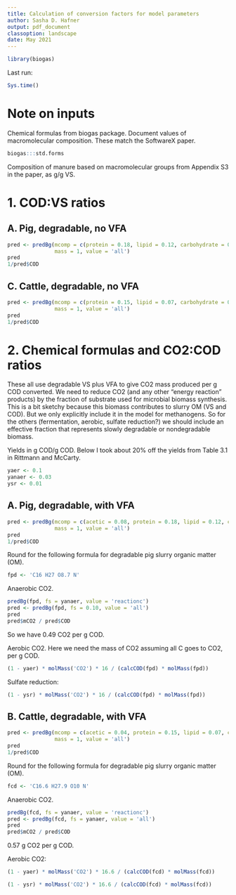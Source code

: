 ```yaml
---
title: Calculation of conversion factors for model parameters
author: Sasha D. Hafner
output: pdf_document
classoption: landscape
date: May 2021
---
```


```r
library(biogas)
```

Last run:

```r
Sys.time()
```


# Note on inputs
Chemical formulas from biogas package.
Document values of macromolecular composition.
These match the SoftwareX paper.

```r
biogas:::std.forms
```

Composition of manure based on macromolecular groups from Appendix S3 in the paper, as g/g VS.


# 1. COD:VS ratios
## A. Pig, degradable, no VFA

```r
pred <- predBg(mcomp = c(protein = 0.18, lipid = 0.12, carbohydrate = 0.39), 
               mass = 1, value = 'all')
pred
1/pred$COD
```

## C. Cattle, degradable, no VFA

```r
pred <- predBg(mcomp = c(protein = 0.15, lipid = 0.07, carbohydrate = 0.43), 
               mass = 1, value = 'all')
pred
1/pred$COD
```

# 2. Chemical formulas and CO2:COD ratios
These all use degradable VS plus VFA to give CO2 mass produced per g COD converted.
We need to reduce CO2 (and any other "energy reaction" products) by the fraction of substrate used for microbial biomass synthesis.
This is a bit sketchy because this biomass contributes to slurry OM (VS and COD).
But we only explicitly include it in the model for methanogens. 
So for the others (fermentation, aerobic, sulfate reduction?) we should include an effective fraction that represents slowly degradable or nondegradable biomass.

Yields in g COD/g COD.
Below I took about 20% off the yields from Table 3.1 in Rittmann and McCarty.

```r
yaer <- 0.1
yanaer <- 0.03
ysr <- 0.01
```

## A. Pig, degradable, with VFA

```r
pred <- predBg(mcomp = c(acetic = 0.08, protein = 0.18, lipid = 0.12, carbohydrate = 0.39), 
               mass = 1, value = 'all')
pred
1/pred$COD
```

Round for the following formula for degradable pig slurry organic matter (OM).

```r
fpd <- 'C16 H27 O8.7 N'
```
Anaerobic CO2.

```r
predBg(fpd, fs = yanaer, value = 'reactionc')
pred <- predBg(fpd, fs = 0.10, value = 'all')
pred
pred$mCO2 / pred$COD
```

So we have 0.49 CO2 per g COD.

Aerobic CO2.
Here we need the mass of CO2 assuming all C goes to CO2, per g COD.

```r
(1 - yaer) * molMass('CO2') * 16 / (calcCOD(fpd) * molMass(fpd))
```

Sulfate reduction:

```r
(1 - ysr) * molMass('CO2') * 16 / (calcCOD(fpd) * molMass(fpd))
```

## B. Cattle, degradable, with VFA

```r
pred <- predBg(mcomp = c(acetic = 0.04, protein = 0.15, lipid = 0.07, carbohydrate = 0.43), 
               mass = 1, value = 'all')
pred
1/pred$COD
```

Round for the following formula for degradable pig slurry organic matter (OM).

```r
fcd <- 'C16.6 H27.9 O10 N'
```
Anaerobic CO2.

```r
predBg(fcd, fs = yanaer, value = 'reactionc')
pred <- predBg(fcd, fs = yanaer, value = 'all')
pred
pred$mCO2 / pred$COD
```

0.57 g CO2 per g COD.

Aerobic CO2:

```r
(1 - yaer) * molMass('CO2') * 16.6 / (calcCOD(fcd) * molMass(fcd))
```

```r
(1 - ysr) * molMass('CO2') * 16.6 / (calcCOD(fcd) * molMass(fcd))
```


